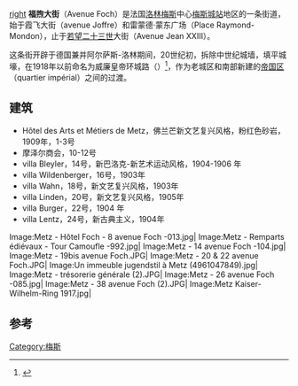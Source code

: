 [[文件:Metz_Avenue_Foch_R01.jpg|right]]
'''福煦大街'''（Avenue Foch）是法国[[洛林|洛林]][[梅斯|梅斯]]中心[[梅斯城站|梅斯城站]]地区的一条街道，始于霞飞大街（avenue Joffre）和雷蒙德·蒙东广场（Place Raymond-Mondon），止于[[若望二十三世|若望二十三世]]大街（Avenue Jean XXIII）。

这条街开辟于德国兼并阿尔萨斯-洛林期间，20世纪初，拆除中世纪城墙，填平城壕，在1918年以前命名为威廉皇帝环城路（{{lang|de|Kaiser Wilhelm Ring}}）<ref>{{cite web|url=http://www.miroirdutemps.fr/galerie-201--foch-avenue-.html?PHPSESSID=5d2cec9c4ac4fdbe4526e08abba69e27|title=Avenue Foch|access-date=16 juin 2014}}{{dead link|date=2018年1月 |bot=InternetArchiveBot |fix-attempted=yes }}</ref>，作为老城区和南部新建的[[帝国区|帝国区]]（quartier impérial）之间的过渡。

== 建筑 ==
*Hôtel des Arts et Métiers de Metz，佛兰芒新文艺复兴风格，粉红色砂岩，1909年，1-3号   
*摩泽尔商会，10-12号
* villa Bleyler，14号，新巴洛克-新艺术运动风格，1904-1906 年
* villa Wildenberger，16号，1903年
* villa Wahn，18号，新文艺复兴风格，1903年
* villa Linden，20号，新文艺复兴风格，1905年
* villa Burger，22号，1904 年
* villa Lentz，24号，新古典主义，1904年

<gallery>
Image:Metz - Hôtel Foch - 8 avenue Foch -013.jpg|
Image:Metz - Remparts édiévaux - Tour Camoufle -992.jpg|
Image:Metz - 14 avenue Foch -104.jpg|
Image:Metz - 19bis avenue Foch.JPG|
Image:Metz - 20 & 22 avenue Foch.JPG|
Image:Un immeuble jugendstil à Metz (4961047849).jpg|
Image:Metz - trésorerie générale (2).JPG|
Image:Metz - 26 avenue Foch -085.jpg|
Image:Metz - 38 avenue Foch (2).JPG|
Image:Metz Kaiser-Wilhelm-Ring 1917.jpg|
</gallery>

== 参考 ==
{{References}}

[[Category:梅斯|Category:梅斯]]